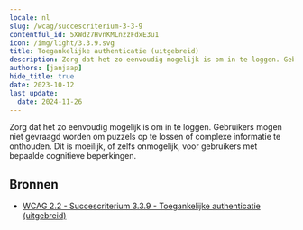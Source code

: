 ```yaml
---
locale: nl
slug: /wcag/succescriterium-3-3-9
contentful_id: 5XWd27HvnKMLnzzFdxE3u1
icon: /img/light/3.3.9.svg
title: Toegankelijke authenticatie (uitgebreid)
description: Zorg dat het zo eenvoudig mogelijk is om in te loggen. Gebruikers mogen niet gevraagd worden om puzzels op te lossen of complexe informatie te onthouden. Dit is moeilijk, of zelfs onmogelijk, voor gebruikers met bepaalde cognitieve beperkingen.
authors: [janjaap]
hide_title: true
date: 2023-10-12
last_update:
  date: 2024-11-26
---
```


<Hero
  title="Toegankelijke authenticatie (uitgebreid)"
  image="/img/light/3.3.9.svg"
  alt="WCAG 3.3.9 - Logo"
  prefix="Succescriterium 3.3.9"
  suffix="Niveau AAA"
/>

Zorg dat het zo eenvoudig mogelijk is om in te loggen. Gebruikers mogen niet gevraagd worden om puzzels op te lossen of complexe informatie te onthouden. Dit is moeilijk, of zelfs onmogelijk, voor gebruikers met bepaalde cognitieve beperkingen.

## Bronnen

- [WCAG 2.2 - Succescriterium 3.3.9 - Toegankelijke authenticatie (uitgebreid)](https://www.w3.org/Translations/WCAG22-nl/#accessible-authentication-enhanced)
